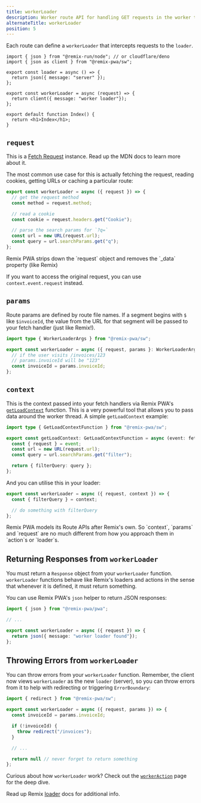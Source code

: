 ```yaml
---
title: workerLoader
description: Worker route API for handling GET requests in the worker thread. Bring the power of Service Workers directly to your Remix routes. 
alternateTitle: workerLoader
position: 5
---
```



Each route can define a `workerLoader` that intercepts requests to the `loader`.

```tsx
import { json } from "@remix-run/node"; // or cloudflare/deno
import { json as client } from "@remix-pwa/sw";

export const loader = async () => {
  return json({ message: "server" });
};

export const workerLoader = async (request) => {
  return client({ message: "worker loader"});
};

export default function Index() {
  return <h1>Index</h1>;
}
```

## `request`

This is a [Fetch Request](https://developer.mozilla.org/en-US/docs/Web/API/Request) instance. Read up the MDN docs to learn more about it.

The most common use case for this is actually fetching the request, reading cookies, getting URLs or caching a particular route:

```ts
export const workerLoader = async ({ request }) => {
  // get the request method
  const method = request.method;

  // read a cookie
  const cookie = request.headers.get("Cookie");

  // parse the search params for `?q=`
  const url = new URL(request.url);
  const query = url.searchParams.get("q");
};
```

<Warn>
Remix PWA strips down the `request` object and removes the `_data` property (like Remix)

If you want to access the original request, you can use `context.event.request` instead.
</Warn>

## `params`

Route params are defined by route file names. If a segment begins with `$` like `$invoiceId`, the value from the URL for that segment will be passed to your fetch handler (just like Remix!).

```ts {{ filename: 'app/routes/$invoiceId' }}
import type { WorkerLoaderArgs } from "@remix-pwa/sw";

export const workerLoader = async ({ request, params }: WorkerLoaderArgs) => {
  // if the user visits /invoices/123
  // params.invoiceId will be "123"
  const invoiceId = params.invoiceId;
};
```

## `context`

This is the context passed into your fetch handlers via Remix PWA's [`getLoadContext`](/docs/get-load-context) function. This is a very powerful tool that allows you to pass data
around the worker thread. A simple `getLoadContext` example:

```ts {{ filename: 'entry.worker.ts' }}
import type { GetLoadContextFunction } from "@remix-pwa/sw";

export const getLoadContext: GetLoadContextFunction = async (event: fetchEvent) => {
  const { request } = event;
  const url = new URL(request.url);
  const query = url.searchParams.get("filter");

  return { filterQuery: query };
};
```

And you can utilise this in your loader:

```ts {{ filename: 'app/routes/text.tsx' }}
export const workerLoader = async ({ request, context }) => {
  const { filterQuery } = context;

  // do something with filterQuery
};
```

<Info>
Remix PWA models its Route APIs after Remix's own. So `context`, `params` and `request` are no much different from how you approach
them in `action`s or `loader`s.
</Info>

## Returning Responses from `workerLoader`

You must return a `Response` object from your `workerLoader` function. `workerLoader` functions behave like Remix's loaders and actions 
in the sense that whenever it is defined, it must return something. 

You can use Remix PWA's `json` helper to return JSON responses:

```ts
import { json } from "@remix-pwa/pwa";

// ...

export const workerLoader = async ({ request }) => {
  return json({ message: "worker loader found"});
};
```

## Throwing Errors from `workerLoader`

You can throw errors from your `workerLoader` function. Remember, the client now views `workerLoader` as the new `loader` (server), so you can throw
errors from it to help with redirecting or triggering `ErrorBoundary`:

```ts {{ filename: 'app/routes/$invoiceId' }}
import { redirect } from "@remix-pwa/sw";

export const workerLoader = async ({ request, params }) => {
  const invoiceId = params.invoiceId;

  if (!invoiceId) {
    throw redirect("/invoices");
  }

  // ...

  return null // never forget to return something
};
```

Curious about how `workerLoader` work? Check out the [`workerAction`](/docs/worker-action#how-does-it-work) page for the deep dive.

Read up Remix [loader](https://remix.run/docs/en/main/route/loader#returning-response-instances) docs for additional info.
